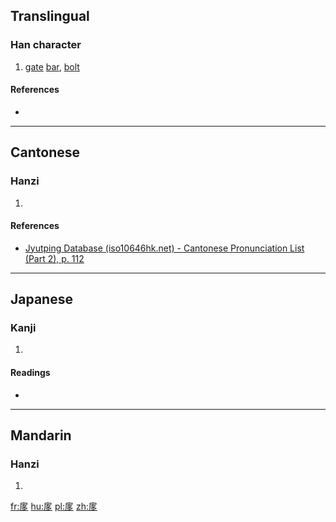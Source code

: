==Translingual==

===Han character===
{{Han char|rn=63|rad=戶|as=06|sn=10|four=|canj=戈尸弓戈弓 (ISNIN)|ids=⿸[[户]][[多]]}}

# [[gate]] [[bar]], [[bolt]]

====References====
* {{Han ref|kx=0416.120|dkj=11741|dj=0761.140|hdz=32263.030|uh=6245|ud=25157}}

----

==Cantonese==

===Hanzi===
{{yue-hanzi|jyut=[[ji4]]|y=yi4}}

# {{defn|lang=yue|sort=戶06}}

====References====
*[http://www.iso10646hk.net/jp/document/download.jsp Jyutping Database (iso10646hk.net) - Cantonese Pronunciation List (Part 2), p. 112]

----

==Japanese==

===Kanji===
{{ja-kanji|grade=|rs=戶06}}

# {{defn|lang=ja|sort=戶06}}

====Readings====
* {{ja-readings|on=[[い]] (i)|kun=}}

----

==Mandarin==

===Hanzi===
{{cmn-hanzi|pin=[[yí]] ([[yi2]])|wg=i<sup>2</sup>}}

# {{defn|lang=cmn|sort=戶06}}

[[fr:扅]]
[[hu:扅]]
[[pl:扅]]
[[zh:扅]]
